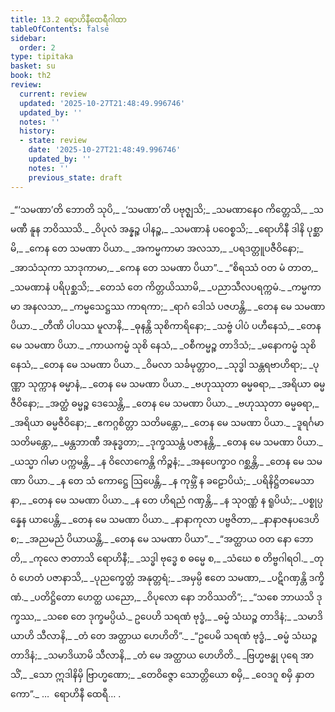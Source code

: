 ```yaml
---
title: 13.2 ရောဟိနီထေရီဂါထာ
tableOfContents: false
sidebar:
  order: 2
type: tipitaka
basket: su
book: th2
review:
  current: review
  updated: '2025-10-27T21:48:49.996746'
  updated_by: ''
  notes: ''
  history:
  - state: review
    date: '2025-10-27T21:48:49.996746'
    updated_by: ''
    notes: ''
    previous_state: draft
---
```



<ReviewStatus review={frontmatter.review} showDetails={true} />

<HypothesisAnnotation frontmatter={frontmatter} />

<DynamicBreadcrumb />

<Division number="271" book="th2" e="ch" v="19" p="410">

<Paragraph number="350" type="verses" book="th2">
_“‘သမဏာ’တိ ဘောတိ သုပိ,_  
_‘သမဏာ’တိ ပဗုဇ္ဈသိ;_  
_သမဏာနေဝ ကိတ္တေသိ,_  
_သမဏီ နူန ဘဝိဿသိ._  

</Paragraph>

</Division>
<Division number="272" book="th2" e="ch" v="19" p="411">

<Paragraph number="351" type="verses" book="th2">
_ဝိပုလံ အန္နဉ္စ ပါနဉ္စ,_  
_သမဏာနံ ပဝေစ္စသိ;_  
_ရောဟိနီ ဒါနိ ပုစ္ဆာမိ,_  
_ကေန တေ သမဏာ ပိယာ._  

</Paragraph>

</Division>
<Division number="273" book="th2" e="ch" v="19" p="411">

<Paragraph number="352" type="verses" book="th2">
_အကမ္မကာမာ အလသာ,_  
_ပရဒတ္တူပဇီဝိနော;_  
_အာသံသုကာ သာဒုကာမာ,_  
_ကေန တေ သမဏာ ပိယာ”._  

</Paragraph>

</Division>
<Division number="274" book="th2" e="ch" v="19" p="411">

<Paragraph number="353" type="verses" book="th2">
_“စိရဿံ ဝတ မံ တာတ,_  
_သမဏာနံ ပရိပုစ္ဆသိ;_  
_တေသံ တေ ကိတ္တယိဿာမိ,_  
_ပညာသီလပရက္ကမံ._  

</Paragraph>

</Division>
<Division number="275" book="th2" e="ch" v="19" p="411">

<Paragraph number="354" type="verses" book="th2">
_ကမ္မကာမာ အနလသာ,_  
_ကမ္မသေဋ္ဌဿ ကာရကာ;_  
_ရာဂံ ဒေါသံ ပဇဟန္တိ,_  
_တေန မေ သမဏာ ပိယာ._  

</Paragraph>

</Division>
<Division number="276" book="th2" e="ch" v="19" p="411">

<Paragraph number="355" type="verses" book="th2">
_တီဏိ ပါပဿ မူလာနိ,_  
_ဓုနန္တိ သုစိကာရိနော;_  
_သဗ္ဗံ ပါပံ ပဟီနေသံ,_  
_တေန မေ သမဏာ ပိယာ._  

</Paragraph>

</Division>
<Division number="277" book="th2" e="ch" v="19" p="411">

<Paragraph number="356" type="verses" book="th2">
_ကာယကမ္မံ သုစိ နေသံ,_  
_ဝစီကမ္မဉ္စ တာဒိသံ;_  
_မနောကမ္မံ သုစိ နေသံ,_  
_တေန မေ သမဏာ ပိယာ._  

</Paragraph>

</Division>
<Division number="278" book="th2" e="ch" v="19" p="411">

<Paragraph number="357" type="verses" book="th2">
_ဝိမလာ သင်္ခမုတ္တာဝ,_  
_သုဒ္ဓါ သန္တရဗာဟိရာ;_  
_ပုဏ္ဏာ သုက္ကာန ဓမ္မာနံ,_  
_တေန မေ သမဏာ ပိယာ._  

</Paragraph>

</Division>
<Division number="279" book="th2" e="ch" v="19" p="411">

<Paragraph number="358" type="verses" book="th2">
_ဗဟုဿုတာ ဓမ္မဓရာ,_  
_အရိယာ ဓမ္မဇီဝိနော;_  
_အတ္ထံ ဓမ္မဉ္စ ဒေသေန္တိ,_  
_တေန မေ သမဏာ ပိယာ._  

</Paragraph>

</Division>
<Division number="280" book="th2" e="ch" v="19" p="411">

<Paragraph number="359" type="verses" book="th2">
_ဗဟုဿုတာ ဓမ္မဓရာ,_  
_အရိယာ ဓမ္မဇီဝိနော;_  
_ဧကဂ္ဂစိတ္တာ သတိမန္တော,_  
_တေန မေ သမဏာ ပိယာ._  

</Paragraph>

</Division>
<Division number="281" book="th2" e="ch" v="19" p="411">

<Paragraph number="360" type="verses" book="th2">
_ဒူရင်္ဂမာ သတိမန္တော,_  
_မန္တဘာဏီ အနုဒ္ဓတာ;_  
_ဒုက္ခဿန္တံ ပဇာနန္တိ,_  
_တေန မေ သမဏာ ပိယာ._  

</Paragraph>

</Division>
<Division number="282" book="th2" e="ch" v="19" p="411">

<Paragraph number="361" type="verses" book="th2">
_ယသ္မာ ဂါမာ ပက္ကမန္တိ,_  
_န ဝိလောကေန္တိ ကိဉ္စနံ;_  
_အနပေက္ခာဝ ဂစ္ဆန္တိ,_  
_တေန မေ သမဏာ ပိယာ._  

</Paragraph>

</Division>
<Division number="283" book="th2" e="ch" v="19" p="411">

<Paragraph number="362" type="verses" book="th2">
_န တေ သံ ကောဋ္ဌေ ဩပေန္တိ,_  
_န ကုမ္ဘိံ န ခဠောပိယံ;_  
_ပရိနိဋ္ဌိတမေသာနာ,_  
_တေန မေ သမဏာ ပိယာ._  

</Paragraph>

</Division>
<Division number="284" book="th2" e="ch" v="19" p="411">

<Paragraph number="363" type="verses" book="th2">
_န တေ ဟိရညံ ဂဏှန္တိ,_  
_န သုဝဏ္ဏံ န ရူပိယံ;_  
_ပစ္စုပ္ပန္နေန ယာပေန္တိ,_  
_တေန မေ သမဏာ ပိယာ._  

</Paragraph>

</Division>
<Division number="285" book="th2" e="ch" v="19" p="412">

<Paragraph number="364" type="verses" book="th2">
_နာနာကုလာ ပဗ္ဗဇိတာ,_  
_နာနာဇနပဒေဟိ စ;_  
_အညမညံ ပိယာယန္တိ,_  
_တေန မေ သမဏာ ပိယာ”._  

</Paragraph>

</Division>
<Division number="286" book="th2" e="ch" v="19" p="412">

<Paragraph number="365" type="verses" book="th2">
_“အတ္ထာယ ဝတ နော ဘောတိ,_  
_ကုလေ ဇာတာသိ ရောဟိနီ;_  
_သဒ္ဓါ ဗုဒ္ဓေ စ ဓမ္မေ စ,_  
_သံဃေ စ တိဗ္ဗဂါရဝါ._  

</Paragraph>

</Division>
<Division number="287" book="th2" e="ch" v="19" p="412">

<Paragraph number="366" type="verses" book="th2">
_တုဝံ ဟေတံ ပဇာနာသိ,_  
_ပုညက္ခေတ္တံ အနုတ္တရံ;_  
_အမှမ္ပိ ဧတေ သမဏာ,_  
_ပဋိဂဏှန္တိ ဒက္ခိဏံ._  

</Paragraph>

</Division>
<Division number="288" book="th2" e="ch" v="19" p="412">

<Paragraph number="367" type="verses" book="th2">
_ပတိဋ္ဌိတော ဟေတ္ထ ယညော,_  
_ဝိပုလော နော ဘဝိဿတိ”;_  
_“သစေ ဘာယသိ ဒုက္ခဿ,_  
_သစေ တေ ဒုက္ခမပ္ပိယံ._  

</Paragraph>

</Division>
<Division number="289" book="th2" e="ch" v="19" p="412">

<Paragraph number="368" type="verses" book="th2">
ဥပေဟိ သရဏံ ဗုဒ္ဓံ,_  
_ဓမ္မံ သံဃဉ္စ တာဒိနံ;_  
_သမာဒိယာဟိ သီလာနိ,_  
_တံ တေ အတ္ထာယ ဟေဟိတိ”._  

</Paragraph>

</Division>
<Division number="290" book="th2" e="ch" v="19" p="412">

<Paragraph number="369" type="verses" book="th2">
_“ဥပေမိ သရဏံ ဗုဒ္ဓံ,_  
_ဓမ္မံ သံဃဉ္စ တာဒိနံ;_  
_သမာဒိယာမိ သီလာနိ,_  
_တံ မေ အတ္ထာယ ဟေဟိတိ._  

</Paragraph>

</Division>
<Division number="291" book="th2" e="ch" v="19" p="412">

<Paragraph number="370" type="verses" book="th2">
_ဗြဟ္မဗန္ဓု ပုရေ အာသိံ,_  
_သော ဣဒါနိမှိ ဗြာဟ္မဏော;_  
_တေဝိဇ္ဇော သောတ္တိယော စမှိ,_  
_ဝေဒဂူ စမှိ နှာတကော”._  


</Paragraph>
</Division>

<Paragraph number="371" type="center" book="th2">
…  ရောဟိနီ ထေရီ… .
</Paragraph>